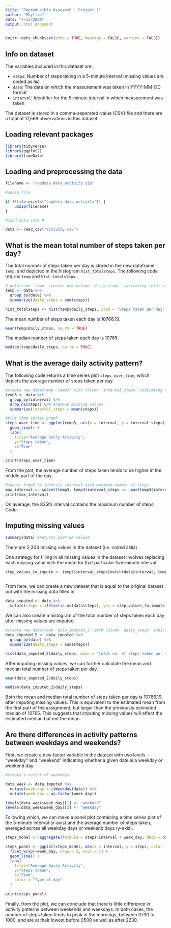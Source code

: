 ```yaml
---
title: "Reproducible Research - Project 1"
author: "Phyllis"
date: "7/13/2020"
output: html_document
---
```


```r
knitr::opts_chunk$set(echo = TRUE, message = FALSE, warning = FALSE)
```

## Info on dataset

The variables included in this dataset are:

* `steps`: Number of steps taking in a 5-minute interval (missing values are coded as `NA`)
* `date`: The date on which the measurement was taken in YYYY-MM-DD format
* `interval`: Identifier for the 5-minute interval in which measurement was taken

The dataset is stored in a comma-separated-value (CSV) file and there are a total of 17,568 observations in this dataset.

## Loading relevant packages 
```r

library(tidyverse)
library(ggplot2)
library(timeDate)

```

## Loading and preprocessing the data

```r

filename <- "repdata_data_activity.zip"

#unzip file

if (!file.exists("repdata_data_activity")) { 
    unzip(filename) 
}

#load data into R 

data <- read_csv("activity.csv")

```

## What is the mean total number of steps taken per day?

The total number of steps taken per day is stored in the new dataframe `temp`, and depicted in the histogram `hist_totalsteps`. The following code returns `temp` and `hist_totalsteps`.

```r

# dataframe `temp` creates new column `daily_steps` indicating total number of steps taken per day 
temp <- data %>%
  group_by(date) %>%
  summarize(daily_steps = sum(steps))

hist_totalsteps <- hist(temp$daily_steps, xlab = "Steps taken per day", main = "Histogram of steps taken per day", col = "cadetblue3", ylim = c(0, 30), breaks = seq(0,25000, by = 2500))

```

The mean number of steps taken each day is 10766.19. 
```r

mean(temp$daily_steps, na.rm = TRUE) 

```

The median number of steps taken each day is 10765.
```r

median(temp$daily_steps, na.rm = TRUE) 

```

## What is the average daily activity pattern?

The following code returns a time series plot `steps_over_time`, which depicts the average number of steps taken per day. 

```r
#create new dataframe `temp3` with column `interval_steps` indicating the average number of steps per interval. 
temp3 <- data %>%
  group_by(interval) %>%
  drop_na(steps) %>% #remove missing values 
  summarize(interval_steps = mean(steps))

#plot time series graph
steps_over_time <- ggplot(temp3, aes(x = interval, y = interval_steps), na.rm = TRUE, type = "1") +
  geom_line() +
  labs(
    title="Average Daily Activity",
    y="Steps taken",
    x="Time"
  )

print(steps_over_time)

```

From the plot, the average number of steps taken tends to be higher in the middle part of the day. 


```r

#subset temp3 to identify interval with maximum number of steps. 
max_interval <- subset(temp3, temp3$interval_steps ==  max(temp3$interval_steps))
print(max_interval)

```

On average, the 835th interval contains the maximum number of steps. Code:


## Imputing missing values


```r
summary(data) #returns 2304 NA values 
```

There are 2,304 missing values in the dataset (i.e. coded as`NA`)

One strategy for filling in all missing values in the dataset involves replacing each missing value with the mean for that particular five-minute interval. 

```r

step_values_to_impute <- temp3$interval_steps[match(data$interval, temp3$interval)]
  
```

From here, we can create a new dataset that is equal to the original dataset but with the missing data filled in.

```r
data_imputed <- data %>%
  mutate(steps = ifelse(is.na(data$steps), yes = step_values_to_impute, no = data$steps))

```

We can also create a histogram of the total number of steps taken each day after missing values are imputed. 

```r

#create new dataframe `data_imputed_2` with column `daily_steps` indicating the total daily steps taken. 
data_imputed_2 <- data_imputed %>%
  group_by(date) %>%
  summarize(daily_steps = sum(steps))

hist(data_imputed_2$daily_steps, main = "Total no. of steps taken per day", xlab = "Steps taken per day", col = "coral3", ylim = c(0, 40))

```

After imputing missing values, we can further calculate the mean and median total number of steps taken per day. 

```r

mean(data_imputed_2$daily_steps)

```

```r

median(data_imputed_2$daily_steps)

```

Both the mean and median total number of steps taken per day is 10766.19, after imputing missing values. This is equivalent to the estimated mean from the first part of the assignment, but larger than the previously estimated median of 10765. This suggests that imputing missing values will affect the estimated median but not the mean.

## Are there differences in activity patterns between weekdays and weekends?

First, we create a new factor variable in the dataset with two levels – “weekday” and “weekend” indicating whether a given date is a weekday or weekend day.

```r

#create a vector of weekdays

data_week <- data_imputed %>%
  mutate(week_day = isWeekday(date)) %>%
  mutate(week_day = as.factor(week_day)) 

levels(data_week$week_day)[1] <- "weekend"
levels(data_week$week_day)[2] <- "weekday"

```

Following which, we can make a panel plot containing a time series plot of the 5-minute interval (x-axis) and the average number of steps taken, averaged across all weekday days or weekend days (y-axis).

```r

steps_model <- aggregate(formula = steps~interval + week_day, data = data_week, FUN = mean, na.rm = TRUE)

steps_panel <- ggplot(steps_model, aes(x = interval, y = steps, color = week_day)) +
  facet_wrap(~week_day, nrow = 2, ncol = 1) +
  geom_line() +
  labs(
    title="Average Daily Activity",
    y="Steps taken",
    x="Time",
    color = "Type of day"
  )
  
print(steps_panel)

```

Finally, from the plot, we can conclude that there is little difference in activity patterns between weekends and weekdays. In both cases, the number of steps taken tends to peak in the mornings, between 0730 to 1000, and are at their lowest before 0500 as well as after 2230. 

